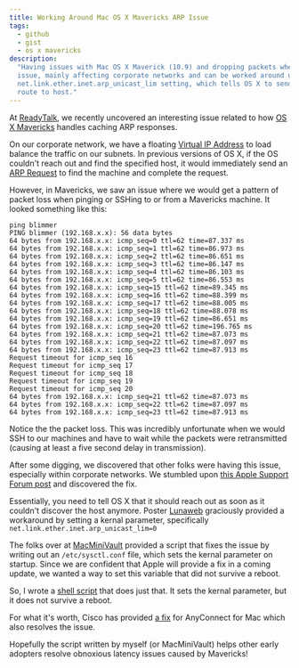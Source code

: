 ```yaml
---
title: Working Around Mac OS X Mavericks ARP Issue
tags:
  - github
  - gist
  - os x mavericks
description:
  "Having issues with Mac OS X Maverick (10.9) and dropping packets when screen sharing or SSH'd? This is an interesting
  issue, mainly affecting corporate networks and can be worked around using this script. It works by adjusting the
  net.link.ether.inet.arp_unicast_lim setting, which tells OS X to send the ARP request the first time it doesn't find a
  route to host."
---
```


At [ReadyTalk](http://www.readytalk.com), we recently uncovered an interesting issue related to how
[OS X Mavericks](http://en.wikipedia.org/wiki/OS_X_Mavericks) handles caching ARP responses.

On our corporate network, we have a floating [Virtual IP Address](http://en.wikipedia.org/wiki/Virtual_IP_address) to
load balance the traffic on our subnets. In previous versions of OS X, if the OS couldn't reach out and find the
specified host, it would immediately send an [ARP Request](http://en.wikipedia.org/wiki/Address_Resolution_Protocol) to
find the machine and complete the request.

However, in Mavericks, we saw an issue where we would get a pattern of packet loss when pinging or SSHing to or from a
Mavericks machine. It looked something like this:

    ping blimmer
    PING blimmer (192.168.x.x): 56 data bytes
    64 bytes from 192.168.x.x: icmp_seq=0 ttl=62 time=87.337 ms
    64 bytes from 192.168.x.x: icmp_seq=1 ttl=62 time=86.973 ms
    64 bytes from 192.168.x.x: icmp_seq=2 ttl=62 time=86.651 ms
    64 bytes from 192.168.x.x: icmp_seq=3 ttl=62 time=86.147 ms
    64 bytes from 192.168.x.x: icmp_seq=4 ttl=62 time=86.103 ms
    64 bytes from 192.168.x.x: icmp_seq=5 ttl=62 time=86.553 ms
    64 bytes from 192.168.x.x: icmp_seq=15 ttl=62 time=89.345 ms
    64 bytes from 192.168.x.x: icmp_seq=16 ttl=62 time=88.399 ms
    64 bytes from 192.168.x.x: icmp_seq=17 ttl=62 time=88.005 ms
    64 bytes from 192.168.x.x: icmp_seq=18 ttl=62 time=88.078 ms
    64 bytes from 192.168.x.x: icmp_seq=19 ttl=62 time=86.651 ms
    64 bytes from 192.168.x.x: icmp_seq=20 ttl=62 time=196.765 ms
    64 bytes from 192.168.x.x: icmp_seq=21 ttl=62 time=87.073 ms
    64 bytes from 192.168.x.x: icmp_seq=22 ttl=62 time=87.097 ms
    64 bytes from 192.168.x.x: icmp_seq=23 ttl=62 time=87.913 ms
    Request timeout for icmp_seq 16
    Request timeout for icmp_seq 17
    Request timeout for icmp_seq 18
    Request timeout for icmp_seq 19
    Request timeout for icmp_seq 20
    64 bytes from 192.168.x.x: icmp_seq=21 ttl=62 time=87.073 ms
    64 bytes from 192.168.x.x: icmp_seq=22 ttl=62 time=87.097 ms
    64 bytes from 192.168.x.x: icmp_seq=23 ttl=62 time=87.913 ms

Notice the the packet loss. This was incredibly unfortunate when we would SSH to our machines and have to wait while the
packets were retransmitted (causing at least a five second delay in transmission).

After some digging, we discovered that other folks were having this issue, especially within corporate networks. We
stumbled upon
[this Apple Support Forum post](https://discussions.apple.com/thread/5483424?answerId=23583393022#23583393022) and
discovered the fix.

Essentially, you need to tell OS X that it should reach out as soon as it couldn't discover the host anymore. Poster
[Lunaweb](https://discussions.apple.com/people/Lunaweb) graciously provided a workaround by setting a kernal parameter,
specifically `net.link.ether.inet.arp_unicast_lim=0`

The folks over at [MacMiniVault](https://github.com/MacMiniVault) provided a script that fixes the issue by writing out
an `/etc/sysctl.conf` file, which sets the kernal parameter on startup. Since we are confident that Apple will provide a
fix in a coming update, we wanted a way to set this variable that did not survive a reboot.

So, I wrote a [shell script](https://gist.github.com/blimmer/7242676) that does just that. It sets the kernal parameter,
but it does not survive a reboot.

For what it's worth, Cisco has provided [a fix](https://supportforums.cisco.com/thread/2247235) for AnyConnect for Mac
which also resolves the issue.

Hopefully the script written by myself (or MacMiniVault) helps other early adopters resolve obnoxious latency issues
caused by Mavericks!
